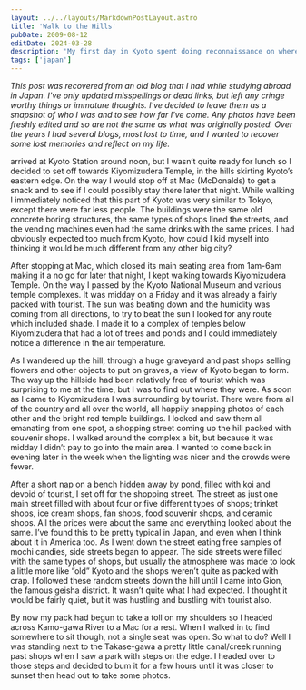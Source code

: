 ```yaml
---
layout: ../../layouts/MarkdownPostLayout.astro
title: 'Walk to the Hills'
pubDate: 2009-08-12
editDate: 2024-03-28
description: 'My first day in Kyoto spent doing reconnaissance on where to sleep and trying to find an "authentic" old Japan.'
tags: ['japan']
---
```



_This post was recovered from an old blog that I had while studying abroad in Japan. I've only updated misspellings or dead links, but left any cringe worthy things or immature thoughts. I've decided to leave them as a snapshot of who I was and to see how far I've come. Any photos have been freshly edited and so are not the same as what was originally posted. Over the years I had several blogs, most lost to time, and I wanted to recover some lost memories and reflect on my life._

<DropCap letter='I' /> arrived at Kyoto Station around noon, but I wasn’t quite ready for lunch so I
decided to set off towards Kiyomizudera Temple, in the hills skirting Kyoto’s eastern edge. On the way
I would stop off at Mac (McDonalds) to get a snack and to see if I could possibly stay there later that
night. While walking I immediately noticed that this part of Kyoto was very similar to Tokyo, except
there were far less people. The buildings were the same old concrete boring structures, the same types
of shops lined the streets, and the vending machines even had the same drinks with the same prices. I
had obviously expected too much from Kyoto, how could I kid myself into thinking it would be much different
from any other big city?

After stopping at Mac, which closed its main seating area from 1am-6am making it a no go for later that night, I kept walking towards Kiyomizudera Temple. On the way I passed by the Kyoto National Museum and various temple complexes. It was midday on a Friday and it was already a fairly packed with tourist. The sun was beating down and the humidity was coming from all directions, to try to beat the sun I looked for any route which included shade. I made it to a complex of temples below Kiyomizudera that had a lot of trees and ponds and I could immediately notice a difference in the air temperature.

As I wandered up the hill, through a huge graveyard and past shops selling flowers and other objects to put on graves, a view of Kyoto began to form. The way up the hillside had been relatively free of tourist which was surprising to me at the time, but I was to find out where they were. As soon as I came to Kiyomizudera I was surrounding by tourist. There were from all of the country and all over the world, all happily snapping photos of each other and the bright red temple buildings. I looked and saw them all emanating from one spot, a shopping street coming up the hill packed with souvenir shops. I walked around the complex a bit, but because it was midday I didn’t pay to go into the main area. I wanted to come back in evening later in the week when the lighting was nicer and the crowds were fewer.

After a short nap on a bench hidden away by pond, filled with koi and devoid of tourist, I set off for the shopping street. The street as just one main street filled with about four or five different types of shops; trinket shops, ice cream shops, fan shops, food souvenir shops, and ceramic shops. All the prices were about the same and everything looked about the same. I’ve found this to be pretty typical in Japan, and even when I think about it in America too. As I went down the street eating free samples of mochi candies, side streets began to appear. The side streets were filled with the same types of shops, but usually the atmosphere was made to look a little more like “old” Kyoto and the shops weren’t quite as packed with crap. I followed these random streets down the hill until I came into Gion, the famous geisha district. It wasn’t quite what I had expected. I thought it would be fairly quiet, but it was hustling and bustling with tourist also.

By now my pack had begun to take a toll on my shoulders so I headed across Kamo-gawa River to a Mac for a rest. When I walked in to find somewhere to sit though, not a single seat was open. So what to do? Well I was standing next to the Takase-gawa a pretty little canal/creek running past shops when I saw a park with steps on the edge. I headed over to those steps and decided to bum it for a few hours until it was closer to sunset then head out to take some photos.
